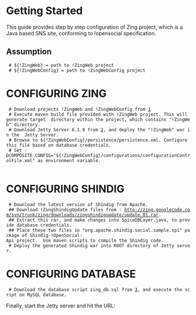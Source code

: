 =Getting Started=

This guide provides step by step configuration of Zing project, which is a Java based SNS site, conforming to !opensocial specification.
==Assumption==
  # ${!ZingWeb} = path to !ZingWeb project
  # ${!ZingWebConfig} = path to !ZingWebConfig project

=CONFIGURING ZING=
  # Download projects !ZingWeb and !ZingWebConfig from [http://zing.googlecode.com/svn/trunk/zing/ZingWebConfig]
  # Execute maven build file provided with !ZingWeb project. This will generate target  directory within the project, which contains "!ZingWeb" directory.
  # Download Jetty Server 6.1.9 from [http://dist.codehaus.org/jetty], and deploy the "!ZingWeb" war in the  Jetty Server.
  # Browse to ${!ZingWebConfig}/persistence/persistence.xml. Configure this file based on database credentials.
  # Set -DCOMPOSITE_CONFIG="${!ZingWebConfig}/configurations/configurationControlFile.xml" as environment variable.
   
=CONFIGURING SHINDIG=
  # Download the latest version of Shindig from Apache.
  ## Download !ZingShindigUpdate files from : http://zing.googlecode.com/svn/trunk/zing/downloads/zingshindigupdate/update_01.rar.
  ## Extract this rar, and make changes into SpiceDBLayer.java, to provide database credentials.
  ## Place these two files in "org.apache.shindig.social.sample.spi" package of Shindig-!OpenSocial-Api project.  Use maven scripts to compile the Shindig code.
  # Deploy the generated Shindig war into ROOT directory of Jetty server. 

=CONFIGURING DATABASE=
  # Download the database script zing_db.sql from [http://zing.googlecode.com/svn/trunk/zing/downloads/database/script/zing_db.sql], and execute the script on MySQL database.
Finally, start the Jetty server and hit the URL: {{{http://<ip-of-your-machine>:<jetty-port>/ZingWeb/faces/pages/login.jspx}}}